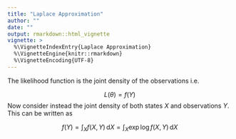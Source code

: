 ```yaml
---
title: "Laplace Approximation"
author: ""
date: ""
output: rmarkdown::html_vignette
vignette: >
  %\VignetteIndexEntry{Laplace Approximation}
  %\VignetteEngine{knitr::rmarkdown}
  %\VignetteEncoding{UTF-8}
---
```


The likelihood function is the joint density of the observations i.e.

$$
L(\theta) = f(Y)
$$
Now consider instead the joint density of both states $X$ and observations $Y$. This can be written as

$$
f(Y) = \int_{X} f(X,Y) \, \mathrm{d}X = \int_{X} \exp \log f(X,Y) \, \mathrm{d}X 
$$

